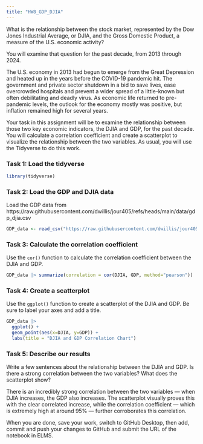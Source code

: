 ```yaml
---
title: "HW8_GDP_DJIA"
---
```


What is the relationship between the stock market, represented by the Dow Jones Industrial Average, or DJIA, and the Gross Domestic Product, a measure of the U.S. economic activity?

You will examine that question for the past decade, from 2013 through 2024.

The U.S. economy in 2013 had begun to emerge from the Great Depression and heated up in the years before the COVID-19 pandemic hit. The government and private sector shutdown in a bid to save lives, ease overcrowded hospitals and prevent a wider spread of a little-known but often debilitating and deadly virus. As economic life returned to pre-pandemic levels, the outlook for the economy mostly was positive, but inflation remained high for several years.

Your task in this assignment will be to examine the relationship between those two key economic indicators, the DJIA and GDP, for the past decade. You will calculate a correlation coefficient and create a scatterplot to visualize the relationship between the two variables. As usual, you will use the Tidyverse to do this work.

### Task 1: Load the tidyverse

```r
library(tidyverse)
```

### Task 2: Load the GDP and DJIA data

Load the GDP data from https://raw.githubusercontent.com/dwillis/jour405/refs/heads/main/data/gdp_djia.csv

```r
GDP_data <- read_csv("https://raw.githubusercontent.com/dwillis/jour405/refs/heads/main/data/gdp_djia.csv")
```

### Task 3: Calculate the correlation coefficient

Use the `cor()` function to calculate the correlation coefficient between the DJIA and GDP.

```r
GDP_data |> summarize(correlation = cor(DJIA, GDP, method="pearson"))
```

### Task 4: Create a scatterplot

Use the `ggplot()` function to create a scatterplot of the DJIA and GDP. Be sure to label your axes and add a title.

```r
GDP_data |> 
  ggplot() +
  geom_point(aes(x=DJIA, y=GDP)) +
  labs(title = "DJIA and GDP Correlation Chart")
```

### Task 5: Describe our results

Write a few sentences about the relationship between the DJIA and GDP. Is there a strong correlation between the two variables? What does the scatterplot show?

There is an incredibly strong correlation between the two variables — when DJIA increases, the GDP also increases. The scatterplot visually proves this with the clear correlated increase, while the correlation coefficient — which is extremely high at around 95% — further corroborates this correlation. 


When you are done, save your work, switch to GitHub Desktop, then add, commit and push your changes to GitHub and submit the URL of the notebook in ELMS.

